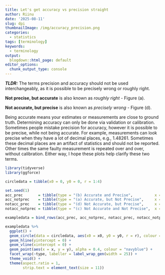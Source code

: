 ```yaml
---
title: Let's get accuracy vs precision straight
author: Riinu
date: '2025-08-11'
slug: dpi
thumbnailImage: /img/accuracy_precision.png
categories: 
  - statistics
tags: [terminology]
keywords:
  - terminology
output:
  blogdown::html_page: default
editor_options: 
  chunk_output_type: console
---
```


***TLDR:*** The terms precision and accuracy should not be used interchangeably, as it is possible to be precisely wrong or roughly right.

**Not precise, but accurate** is also known as *roughly right* *-* Figure (a).

**Not accurate, but precise** is also known as *precisely wrong -* Figure (d).

Being accurate means your estimates or measurements are close to ground truth. Determining accuracy can only be done via validation or calibration. Sometimes people mistake precision for accuracy, however it is possible to be precise, while not being accurate. For example, measurements can look precise when they have a lot of decimal places, e.g., 1.48261. Sometimes these decimal places are an artifact of statistics and should not be reported. Other times the same faulty measurement is repeated over and over, without calibration. Either way, I hope these plots help clarify these two terms.

```r
library(tidyverse)
library(ggforce)

circledata = tibble(x0 = 0, y0 = 0, r = 1:4)

set.seed(1)
acc_prec       = tibble(type = "(b) Accurate and Precise",          x = rnorm(50,  0, 0.25), y = rnorm(50, 0, 0.25))
acc_notprec    = tibble(type = "(a) Accurate, but Not Precise",     x = rnorm(50,  0, 0.75), y = rnorm(50, 0, 0.75))
notacc_prec    = tibble(type = "(d) Not Accurate, but Precise",     x = rnorm(50, -2, 0.25), y = rnorm(50, 2, 0.25))
notacc_notprec = tibble(type = "(c) Not Accurate and Not Precise",  x = rnorm(50, -2, 0.75), y = rnorm(50, 2, 0.75))

exampledata = bind_rows(acc_prec, acc_notprec, notacc_prec, notacc_notprec)

exampledata %>% 
  ggplot() +
  geom_circle(data = circledata, aes(x0 = x0, y0 = y0, r = r), colour = "firebrick2") +
  geom_hline(yintercept = 0) +
  geom_vline(xintercept = 0) +
  geom_point(aes(x = x, y = y), alpha = 0.4, colour = "navyblue") +
  facet_wrap(~type, labeller = label_wrap_gen(width = 25)) + 
  theme_void() +
  theme(aspect.ratio = 1,
        strip.text = element_text(size = 11))
```
